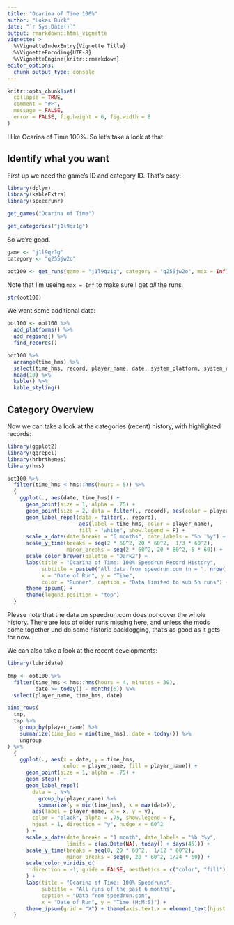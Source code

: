 ```yaml
---
title: "Ocarina of Time 100%"
author: "Lukas Burk"
date: "`r Sys.Date()`"
output: rmarkdown::html_vignette
vignette: >
  %\VignetteIndexEntry{Vignette Title}
  %\VignetteEncoding{UTF-8}
  %\VignetteEngine{knitr::rmarkdown}
editor_options: 
  chunk_output_type: console
---
```


```r
knitr::opts_chunk$set(
  collapse = TRUE,
  comment = "#>", 
  message = FALSE, 
  error = FALSE, fig.height = 6, fig.width = 8
)
```

I like Ocarina of Time 100%. So let's take a look at that.

## Identify what you want

First up we need the game's ID and category ID. That's easy:

```r
library(dplyr)
library(kableExtra)
library(speedrunr)

get_games("Ocarina of Time")
```

```r
get_categories("j1l9qz1g")
```

So we're good.

```r
game <- "j1l9qz1g"
category <- "q255jw2o"

oot100 <- get_runs(game = "j1l9qz1g", category = "q255jw2o", max = Inf)
```

Note that I'm useing `max = Inf` to make sure I get _all_ the runs. 

```r
str(oot100)
```

We want some additional data:

```r
oot100 <- oot100 %>%
  add_platforms() %>%
  add_regions() %>%
  find_records()

oot100 %>% 
  arrange(time_hms) %>%
  select(time_hms, record, player_name, date, system_platform, system_region) %>%
  head(10) %>%
  kable() %>%
  kable_styling()
```

## Category Overview

Now we can take a look at the categories (recent) history, with highlighted records:

```r
library(ggplot2)
library(ggrepel)
library(hrbrthemes)
library(hms)

oot100 %>%
  filter(time_hms < hms::hms(hours = 5)) %>%
  {
    ggplot(., aes(date, time_hms)) +
      geom_point(size = 1, alpha = .75) +
      geom_point(size = 2, data = filter(., record), aes(color = player_name)) +
      geom_label_repel(data = filter(., record),
                       aes(label = time_hms, color = player_name),
                       fill = "white", show.legend = F) +
      scale_x_date(date_breaks = "6 months", date_labels = "%b '%y") +
      scale_y_time(breaks = seq(2 * 60^2, 20 * 60^2,  1/3 * 60^2),
                   minor_breaks = seq(2 * 60^2, 20 * 60^2, 5 * 60)) +
      scale_color_brewer(palette = "Dark2") +
      labs(title = "Ocarina of Time: 100% Speedrun Record History",
           subtitle = paste0("All data from speedrun.com (n = ", nrow(.), ")"),
           x = "Date of Run", y = "Time",
           color = "Runner", caption = "Data limited to sub 5h runs") +
      theme_ipsum() +
      theme(legend.position = "top")
  }
```

Please note that the data on speedrun.com does *not* cover the whole history. There are lots of older runs missing here, and unless the mods come together und do some historic backlogging, that's as good as it gets for now.

We can also take a look at the recent developments:

```r
library(lubridate)

tmp <- oot100 %>%
  filter(time_hms < hms::hms(hours = 4, minutes = 30),
         date >= today() - months(6)) %>%
  select(player_name, time_hms, date)

bind_rows(
  tmp,
  tmp %>%
    group_by(player_name) %>%
    summarize(time_hms = min(time_hms), date = today()) %>%
    ungroup
) %>%
  {
    ggplot(., aes(x = date, y = time_hms, 
                  color = player_name, fill = player_name)) +
      geom_point(size = 1, alpha = .75) +
      geom_step() +
      geom_label_repel(
        data = . %>% 
          group_by(player_name) %>%
          summarize(y = min(time_hms), x = max(date)),
        aes(label = player_name, x = x, y = y),
        color = "black", alpha = .75, show.legend = F,
        hjust = 1, direction = "y", nudge_x = 60^2
      ) +
      scale_x_date(date_breaks = "1 month", date_labels = "%b '%y",
                   limits = c(as.Date(NA), today() + days(45))) +
      scale_y_time(breaks = seq(0, 20 * 60^2,  1/12 * 60^2),
                   minor_breaks = seq(0, 20 * 60^2, 1/24 * 60)) +
      scale_color_viridis_d(
        direction = -1, guide = FALSE, aesthetics = c("color", "fill")
      ) +
      labs(title = "Ocarina of Time: 100% Speedruns",
           subtitle = "All runs of the past 6 months",
           caption = "Data from speedrun.com",
           x = "Date of Run", y = "Time (H:M:S)") +
      theme_ipsum(grid = "X") + theme(axis.text.x = element_text(hjust = 0))
  }
```

